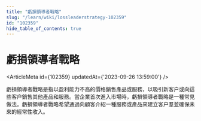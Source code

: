 ```yaml
---
title: "虧損領導者戰略"
slug: "/learn/wiki/lossleaderstrategy-102359"
id: "102359"
hide_table_of_contents: true
---
```



# 虧損領導者戰略

<ArticleMeta id={102359} updatedAt={'2023-09-26 13:59:00'} />
<div className='border-solid border-b border-t-0 my-4 border-[var(--ifm-color-gray-300)]' />

虧損領導者戰略是指以盈利能力不高的價格銷售產品或服務，以吸引新客户或向這些客户銷售其他產品和服務。當企業首次進入市場時，虧損領導者戰略是一種常見做法。虧損領導者戰略希望通過向顧客介紹一種服務或產品來建立客户羣並確保未來的經常性收入。
